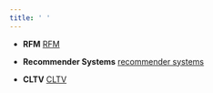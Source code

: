 ```yaml
---
title: ' '
---
```

<link rel="stylesheet" href="styles.css" type="text/css">


<ul>
<li>
<p><strong>RFM</strong> <a href="rfm.html" target="_blank" rel="noopener">RFM </a>  </p>
</li>
</ul>

<ul>
<li>
<p><strong>Recommender Systems</strong> <a href="recommendation.html" target="_blank" rel="noopener">recommender systems </a>  </p>
</li>
</ul>

<ul>
<li>
<p><strong>CLTV</strong> <a href="cltv.html" target="_blank" rel="noopener">CLTV </a>  </p>
</li>
</ul>



